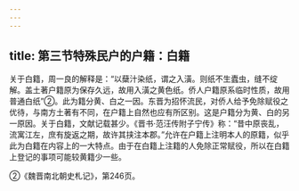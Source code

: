 ```yaml
---
---
---
```

title: 第三节特殊民户的户籍：白籍
---



关于白籍，周一良的解释是：“以蘖汁染纸，谓之入潢。则纸不生蠹虫，缝不绽解。盖土著户籍原为保存久远，故用入潢之黄色纸。侨人户籍原系临时性质，故用普通白纸”②。此为籍分黄、白之一因。东晋为招怀流民，对侨人给予免除赋役之优待，与南方土著有不同，在户籍上自然也应有所区别。这是户籍分为黄、白的另一原因。关于白籍，文献记载甚少。《晋书·范汪传附子宁传》称：“昔中原丧乱，流寓江左，庶有旋返之期，故许其挟注本郡。”允许在户籍上注明本人的原籍，似乎此为白籍在内容上的一大特点。由于在白籍上注籍的人免除正常赋役，所以在白籍上登记的事项可能较黄籍少一些。

②《魏晋南北朝史札记》，第246页。
